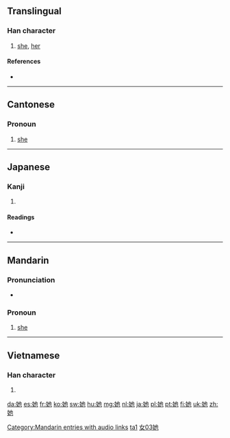 {{also|ta}}
==Translingual==

===Han character===
{{Han char|rn=38|rad=女|as=03|sn=6|four=4441<sub>2</sub>|canj=女心木 (VPD)}}

# [[she]], [[her]]

====References====
* {{Han ref|kx=0255.050|dkj=06046|dj=0518.050|hdz=21029.020|uh=5979|ud=22905|bh=A66F|bd=42607}}

----

==Cantonese==

===Pronoun===
{{infl|yue|pronoun|traditional and simplified||Romanization|taa1}}

# [[she]]

----

==Japanese==

===Kanji===
{{ja-kanji|grade=|rs=女03}}

# {{defn|Japanese}}

====Readings====
* {{ja-readings|on=[[ち]] (chi), [[じ]] (ji), [[しゃ]] (sha), [[た]] (ta), [[い]] (i)|kun=[[あざる]] (azaru)}}

----

==Mandarin==

===Pronunciation===
* {{audio|zh-tā.ogg|audio}}

===Pronoun===
{{cmn-pronoun|ts|pin=tā|pint=ta1|rs=女03}}

# [[she]]

[[Category:Mandarin entries with audio links]]
[[Category:zh-cn:Beginning Mandarin|ta1]]
[[Category:zh-tw:Beginning Mandarin|女03她]]

----

==Vietnamese==

===Han character===
{{vi-hantu|[[tha]]|rs=女03}}

# {{defn|Vietnamese|sort=女03}}

[[da:她]]
[[es:她]]
[[fr:她]]
[[ko:她]]
[[sw:她]]
[[hu:她]]
[[mg:她]]
[[nl:她]]
[[ja:她]]
[[pl:她]]
[[pt:她]]
[[fi:她]]
[[uk:她]]
[[zh:她]]